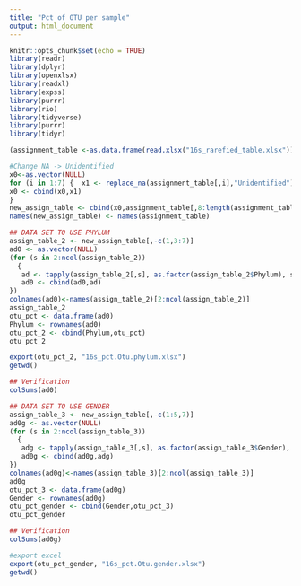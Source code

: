 ```yaml
---
title: "Pct of OTU per sample"
output: html_document
---
```


```r
knitr::opts_chunk$set(echo = TRUE)
library(readr)
library(dplyr)
library(openxlsx)
library(readxl)
library(expss)
library(purrr)
library(rio)
library(tidyverse)
library(purrr) 
library(tidyr)
```


```r
(assignment_table <-as.data.frame(read.xlsx("16s_rarefied_table.xlsx")))

```
```r
#Change NA -> Unidentified
x0<-as.vector(NULL)
for (i in 1:7) {  x1 <- replace_na(assignment_table[,i],"Unidentified")  
x0 <- cbind(x0,x1) 
}
new_assign_table <- cbind(x0,assignment_table[,8:length(assignment_table)])
names(new_assign_table) <- names(assignment_table) 

```

```r
## DATA SET TO USE PHYLUM
assign_table_2 <- new_assign_table[,-c(1,3:7)]
ad0 <- as.vector(NULL)
(for (s in 2:ncol(assign_table_2))
  {
   ad <- tapply(assign_table_2[,s], as.factor(assign_table_2$Phylum), sum)*100 / sum(assign_table_2[,s])
   ad0 <- cbind(ad0,ad)
})
colnames(ad0)<-names(assign_table_2)[2:ncol(assign_table_2)]
assign_table_2
otu_pct <- data.frame(ad0)
Phylum <- rownames(ad0)
otu_pct_2 <- cbind(Phylum,otu_pct)
otu_pct_2


```
``` r

export(otu_pct_2, "16s_pct.Otu.phylum.xlsx")
getwd()

```
```r
## Verification
colSums(ad0)
```
```r
## DATA SET TO USE GENDER
assign_table_3 <- new_assign_table[,-c(1:5,7)]
ad0g <- as.vector(NULL)
(for (s in 2:ncol(assign_table_3))
  {
   adg <- tapply(assign_table_3[,s], as.factor(assign_table_3$Gender), sum)*100 / sum(assign_table_3[,s])
   ad0g <- cbind(ad0g,adg)
})
colnames(ad0g)<-names(assign_table_3)[2:ncol(assign_table_3)]
ad0g
otu_pct_3 <- data.frame(ad0g)
Gender <- rownames(ad0g)
otu_pct_gender <- cbind(Gender,otu_pct_3)
otu_pct_gender
```


```r
## Verification
colSums(ad0g)
```

```r
#export excel
export(otu_pct_gender, "16s_pct.Otu.gender.xlsx")
getwd()

```